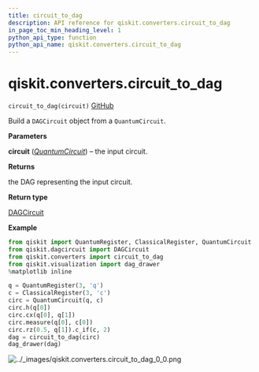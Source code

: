 ```yaml
---
title: circuit_to_dag
description: API reference for qiskit.converters.circuit_to_dag
in_page_toc_min_heading_level: 1
python_api_type: function
python_api_name: qiskit.converters.circuit_to_dag
---
```


# qiskit.converters.circuit\_to\_dag

<span id="qiskit.converters.circuit_to_dag" />

`circuit_to_dag(circuit)` [GitHub](https://github.com/qiskit/qiskit/tree/stable/0.21/qiskit/converters/circuit_to_dag.py "view source code")

Build a `DAGCircuit` object from a `QuantumCircuit`.

**Parameters**

**circuit** ([*QuantumCircuit*](qiskit.circuit.QuantumCircuit "qiskit.circuit.QuantumCircuit")) – the input circuit.

**Returns**

the DAG representing the input circuit.

**Return type**

[DAGCircuit](qiskit.dagcircuit.DAGCircuit "qiskit.dagcircuit.DAGCircuit")

**Example**

```python
from qiskit import QuantumRegister, ClassicalRegister, QuantumCircuit
from qiskit.dagcircuit import DAGCircuit
from qiskit.converters import circuit_to_dag
from qiskit.visualization import dag_drawer
%matplotlib inline

q = QuantumRegister(3, 'q')
c = ClassicalRegister(3, 'c')
circ = QuantumCircuit(q, c)
circ.h(q[0])
circ.cx(q[0], q[1])
circ.measure(q[0], c[0])
circ.rz(0.5, q[1]).c_if(c, 2)
dag = circuit_to_dag(circ)
dag_drawer(dag)
```

![../\_images/qiskit.converters.circuit\_to\_dag\_0\_0.png](/images/api/qiskit/0.38/qiskit.converters.circuit_to_dag_0_0.png)

